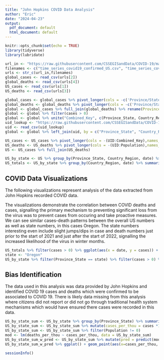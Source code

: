 ```yaml
---
title: "John Hopkins COVID Data Analysis"
author: "Eric"
date: "2024-04-23"
output:
  pdf_document: default
  html_document: default
---
```


```r
knitr::opts_chunk$set(echo = TRUE)
library(tidyverse)
library(lubridate)
```

```r
url_in <- "https://raw.githubusercontent.com/CSSEGISandData/COVID-19/master/csse_covid_19_data/csse_covid_19_time_series/"
filenames <- c("time_series_covid19_confirmed_US.csv", "time_series_covid19_confirmed_global.csv", "time_series_covid19_deaths_US.csv", "time_series_covid19_deaths_global.csv")
urls <- str_c(url_in,filenames)
global_cases <- read_csv(urls[2])
global_deaths <- read_csv(urls[4])
US_cases <- read_csv(urls[1])
US_deaths <- read_csv(urls[3])
```

```r

global_cases <- global_cases %>% pivot_longer(cols = -c('Province/State', 'Country/Region', Lat, Long), names_to = "date", values_to = "cases") %>%  select(-c(Lat, Long))
global_deaths <- global_deaths %>% pivot_longer(cols = -c('Province/State', 'Country/Region', Lat, Long), names_to = "date", values_to = "deaths") %>%  select(-c(Lat, Long))
global <- global_cases %>% full_join(global_deaths) %>% rename(Province_State = 'Province/State', Country_Region = 'Country/Region') %>% mutate(date = mdy(date))
global <- global %>% filter(cases > 0)
global <- global %>% unite("Combined_Key", c(Province_State, Country_Region), sep = ", ", na.rm = TRUE, remove = FALSE)
uid_lookup <- "https://raw.githubusercontent.com/CSSEGISandData/COVID-19/master/csse_covid_19_data/UID_ISO_FIPS_LookUp_Table.csv"
uid <- read_csv(uid_lookup)
global <- global %>% left_join(uid, by = c("Province_State", "Country_Region")) %>% select(-c(UID, FIPS)) %>% select(Province_State, Country_Region, date, cases, deaths, Population, Combined_Key.x)
```

```r
US_cases <- US_cases %>% pivot_longer(cols = -(UID:Combined_Key),names_to = "date", values_to = "cases") %>% select(Admin2:cases) %>% mutate(date = mdy(date)) %>% select(-c(Lat, Long_))
US_deaths <- US_deaths %>% pivot_longer(cols = -(UID:Population),names_to = "date", values_to = "deaths") %>% select(Admin2:deaths) %>% select(-c(Lat, Long_)) %>% mutate(date = mdy(date))
US <- US_cases %>% full_join(US_deaths)
```

```r
US_by_state <- US %>% group_by(Province_State, Country_Region, date) %>% summarize(cases = sum(cases), deaths = sum(deaths), Population = sum(Population)) %>% mutate(deaths_per_mill = deaths *1000000 / Population) %>% select(Province_State, Country_Region, date, cases, deaths, deaths_per_mill, Population) %>% ungroup()
US_totals <- US_by_state %>% group_by(Country_Region, date) %>% summarize(cases = sum(cases), deaths = sum(deaths), Population = sum(Population)) %>% mutate(deaths_per_mill = deaths *1000000 / Population) %>% select(Country_Region, date, cases, deaths, deaths_per_mill, Population) %>% ungroup()
```

## COVID Data Visualizations
The following visualizations represent analysis of the data extracted from John Hopkins recorded COVID data.

The visualizations demonstrate the correlation between COVID deaths and cases, signalling the primary mechanism to preventing significant loss from the virus was to prevent cases from occuring and take proactive measures. We can see similar cases-death patterns between the overall US numbers as well as state numbers, in this cases Oregon. The state numbers interesting even include slight jumps/dips in case and death numbers just prior to the start of 2021 and just after the start of 2022, signalling the increased likelihood of the virus in winter months.
```r
US_totals %>% filter(cases > 0) %>% ggplot(aes(x = date, y = cases)) + geom_line(aes(color = "cases")) + geom_point(aes(color = "cases")) + geom_line(aes(y = deaths, color = "deaths")) + geom_point(aes(y = deaths, color = "deaths")) + scale_y_log10() + theme(legend.position = "bottom", axis.text.x = element_text(angle = 90)) + labs(title = "COVID 19 in the US", y = NULL)
state <- "Oregon"
US_by_state %>% filter(Province_State == state) %>% filter(cases > 0) %>% ggplot(aes(x = date, y = cases)) + geom_line(aes(color = "cases")) + geom_point(aes(color = "cases")) + geom_line(aes(y = deaths, color = "deaths")) + geom_point(aes(y = deaths, color = "deaths")) + scale_y_log10() + theme(legend.position = "bottom", axis.text.x = element_text(angle = 90)) + labs(title = str_c("COVID 19 in ", state), y = NULL)
```

## Bias Identification
The data used in this analysis was data provided by John Hopkins and identified COVID 19 cases and deaths which were confirmed to be associated to COVID 19. There is likely data missing from this analysis where citizens did not report or did not go through traditional health system mechanisms which would have ensured there cases were recorded in this data.

```r
US_by_state_sum <- US_by_state %>% group_by(Province_State) %>% summarise(cases = sum(cases), deaths = sum(deaths), Population = max(Population))
US_by_state_sum <- US_by_state_sum %>% mutate(cases_per_thou = cases *1000 / Population, deaths_per_thou = deaths *1000 / Population)
US_by_state_sum <- US_by_state_sum %>% filter(Population != 0)
mod <- lm(deaths_per_thou ~ cases_per_thou, data = US_by_state_sum)
US_by_state_sum_w_pred <- US_by_state_sum %>% mutate(pred = predict(mod))
US_by_state_sum_w_pred %>% ggplot() + geom_point(aes(x=cases_per_thou, y = deaths_per_thou), color = 'blue')+ geom_point(aes(x = cases_per_thou, y = pred), color = 'red')+theme(legend.position = "bottom", axis.text.x = element_text(angle = 90)) + labs(title = 'COVID 19 Deaths by Cases Model', y = 'Deaths per thousand', x = 'Cases per thousand')
```

```r
sessionInfo()
```